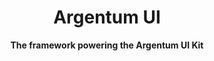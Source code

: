 
<Meta title="Argentum UI" />

<div className="sb-container">
    <header>
        <div className="sb-section-title">
            <h1>Argentum UI</h1>
        </div>
        <p>
            <strong>The framework powering the Argentum UI Kit</strong>
        </p>
    </header>
</div>

<style>
    {`
  .sb-container {
    margin-bottom: 48px;
  }

  .sb-section-title {
    margin-bottom: 32px;
  }
  `}
</style>
